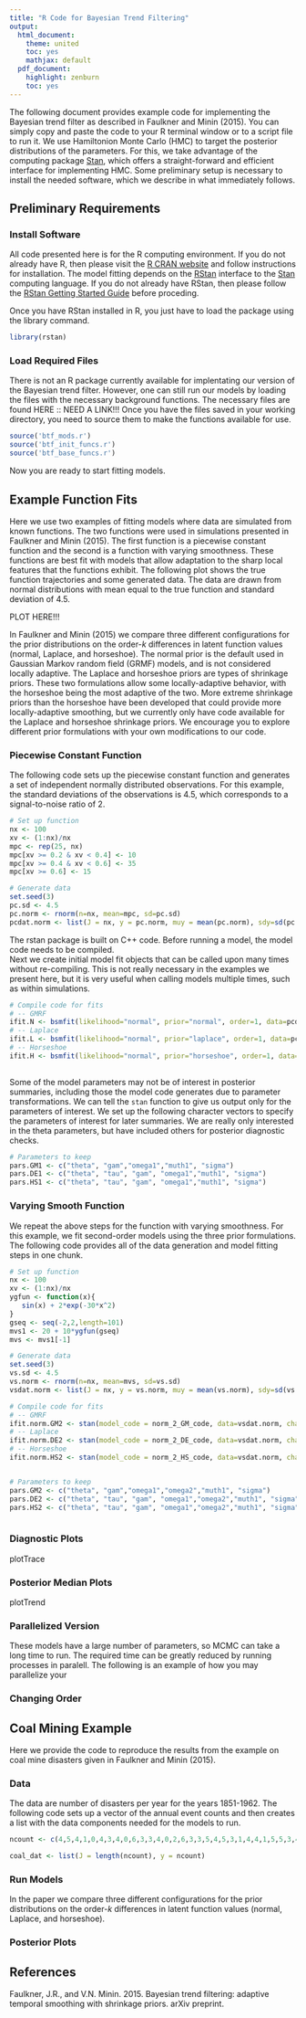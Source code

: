 ```yaml
---
title: "R Code for Bayesian Trend Filtering"
output:
  html_document:
    theme: united
    toc: yes
    mathjax: default
  pdf_document:
    highlight: zenburn
    toc: yes
---
```


The following document provides example code for implementing the Bayesian trend filter as described in Faulkner and Minin (2015).  You can simply copy and paste the code to your R terminal window or to a script file to run it.  We use Hamiltonion Monte Carlo (HMC) to target the posterior distributions of the parameters.  For this, we take advantage of the computing package [Stan](http://mc-stan.org/), which offers a straight-forward and efficient interface for implementing HMC.  Some preliminary setup is necessary to install the needed software, which we describe in what immediately follows. 


## Preliminary Requirements
### Install Software
All code presented here is for the R computing environment.  If you do not already have R, then please visit the [R CRAN website](http://cran.us.r-project.org/) and follow instructions for installation.  The model fitting depends on the [RStan](http://mc-stan.org/interfaces/rstan.html) interface to the [Stan](http://mc-stan.org/) computing language.  If you do not already have RStan, then please follow the [RStan Getting Started Guide](https://github.com/stan-dev/rstan/wiki/RStan-Getting-Started#prerequisites) before proceding. 

Once you have RStan installed in R, you just have to load the package using the library command.
```r
library(rstan)
```

### Load Required Files
There is not an R package currently available for implentating our version of the Bayesian trend filter.  However, one can still run our models by loading the files with the necessary background functions.  The necessary files are found HERE :: NEED A LINK!!!  Once you have the files saved in your working directory, you need to source them to make the functions available for use.

```r
source('btf_mods.r')
source('btf_init_funcs.r')
source('btf_base_funcs.r')
```

[//]:(Need to set up links to the files)

Now you are ready to start fitting models.

## Example Function Fits
Here we use two examples of fitting models where data are simulated from known functions.  The two functions were used in simulations presented in Faulkner and Minin (2015).  The first function is a piecewise constant function and the second is a function with varying smoothness.  These functions are best fit with models that allow adaptation to the sharp local features that the functions exhibit.  The following plot shows the true function trajectories and some generated data.  The data are drawn from normal distributions with mean equal to the true function and standard deviation of 4.5.   

PLOT HERE!!!

In Faulkner and Minin (2015) we compare three different configurations for the prior distributions on the order-*k* differences in latent function values (normal, Laplace, and horseshoe).  The normal prior is the default used in Gaussian Markov random field (GRMF) models, and is not considered locally adaptive.  The Laplace and horseshoe priors are types of shrinkage priors.  These two formulations allow some locally-adaptive behavior, with the horseshoe being the most adaptive of the two.  More extreme shrinkage priors than the horseshoe have been developed that could provide more locally-adaptive smoothing, but we currently only have code available for the Laplace and horseshoe shrinkage priors.  We encourage you to explore different prior formulations with your own modifications to our code. 


### Piecewise Constant Function
The following code sets up the piecewise constant function and generates a set of independent normally distributed observations.  For this example, the standard deviations of the observations is 4.5, which corresponds to a signal-to-noise ratio of 2.
```r
# Set up function
nx <- 100
xv <- (1:nx)/nx
mpc <- rep(25, nx) 
mpc[xv >= 0.2 & xv < 0.4] <- 10 
mpc[xv >= 0.4 & xv < 0.6] <- 35 
mpc[xv >= 0.6] <- 15

# Generate data
set.seed(3)
pc.sd <- 4.5
pc.norm <- rnorm(n=nx, mean=mpc, sd=pc.sd)
pcdat.norm <- list(J = nx, y = pc.norm, muy = mean(pc.norm), sdy=sd(pc.norm))
```
The rstan package is built on C++ code.  Before running a model, the model code needs to be compiled.  
Next we create initial model fit objects that can be called upon many times without re-compiling.  This is not really necessary in the examples we present here, but it is very useful when calling models multiple times, such as within simulations.

```r
# Compile code for fits
# -- GMRF
ifit.N <- bsmfit(likelihood="normal", prior="normal", order=1, data=pcdat.norm, chains=0)
# -- Laplace
ifit.L <- bsmfit(likelihood="normal", prior="laplace", order=1, data=pcdat.norm, chains=0)
# -- Horseshoe
ifit.H <- bsmfit(likelihood="normal", prior="horseshoe", order=1, data=pcdat.norm, chains=0)
		
```

Some of the model parameters may not be of interest in posterior summaries, including those the model code generates due to parameter transformations.  We can tell the `stan` function to give us output only for the parameters of interest.  We set up the following character vectors to specify the parameters of interest for later summaries.  We are really only interested in the theta parameters, but have included others for posterior diagnostic checks.


```r
# Parameters to keep 
pars.GM1 <- c("theta", "gam","omega1","muth1", "sigma") 
pars.DE1 <- c("theta", "tau", "gam", "omega1","muth1", "sigma") 
pars.HS1 <- c("theta", "tau", "gam", "omega1","muth1", "sigma") 


```



### Varying Smooth Function
We repeat the above steps for the function with varying smoothness.  For this example, we fit second-order models using the three prior formulations.  The following code provides all of the data generation and model fitting steps in one chunk.

```r
# Set up function
nx <- 100
xv <- (1:nx)/nx
ygfun <- function(x){
   sin(x) + 2*exp(-30*x^2)
}
gseq <- seq(-2,2,length=101)
mvs1 <- 20 + 10*ygfun(gseq)
mvs <- mvs1[-1]

# Generate data
set.seed(3)
vs.sd <- 4.5
vs.norm <- rnorm(n=nx, mean=mvs, sd=vs.sd)
vsdat.norm <- list(J = nx, y = vs.norm, muy = mean(vs.norm), sdy=sd(vs.norm))

# Compile code for fits
# -- GMRF 
ifit.norm.GM2 <- stan(model_code = norm_2_GM_code, data=vsdat.norm, chains=0)
# -- Laplace 
ifit.norm.DE2 <- stan(model_code = norm_2_DE_code, data=vsdat.norm, chains=0)
# -- Horseshoe
ifit.norm.HS2 <- stan(model_code = norm_2_HS_code, data=vsdat.norm, chains=0)


# Parameters to keep 
pars.GM2 <- c("theta", "gam","omega1","omega2","muth1", "sigma") 
pars.DE2 <- c("theta", "tau", "gam", "omega1","omega2","muth1", "sigma") 
pars.HS2 <- c("theta", "tau", "gam", "omega1","omega2","muth1", "sigma") 



```



### Diagnostic Plots

plotTrace


### Posterior Median Plots

plotTrend

### Parallelized Version
These models have a large number of parameters, so MCMC can take a long time to run. The required time can be greatly reduced by running processes in paralell.  The following is an example of how you may parallelize your 

### Changing Order

## Coal Mining Example
Here we provide the code to reproduce the results from the example on coal mine disasters given in Faulkner and Minin (2015).  


### Data

The data are number of disasters per year for the years 1851-1962.  The following code sets up a vector of the annual event counts and then creates a list with the data components needed for the models to run.

```r
ncount <- c(4,5,4,1,0,4,3,4,0,6,3,3,4,0,2,6,3,3,5,4,5,3,1,4,4,1,5,5,3,4,2,5,2,2,3,4,2,1,3,2,2,1,1,1,1,3,0,0,1,0,1,1,0,0,3,1,0,3,2,2,0,1,1,1,0,1,0,1,0,0,0,2,1,0,0,0,1,1,0,2,3,3,1,1,2,1,1,1,1,2,3,3,0,0,0,1,4,0,0,0,1,0,0,0,0,0,1,0,0,1,0,1)

coal_dat <- list(J = length(ncount), y = ncount)

```

### Run Models

In the paper we compare three different configurations for the prior distributions on the order-*k* differences in latent function values (normal, Laplace, and horseshoe).





### Posterior Plots



## References

Faulkner, J.R., and V.N. Minin.  2015.  Bayesian trend filtering: adaptive temporal smoothing with shrinkage priors. arXiv preprint.




